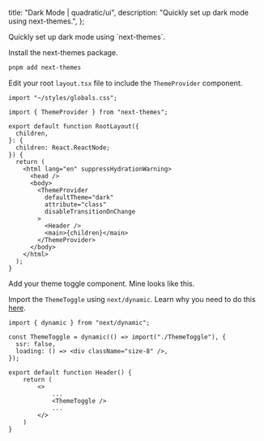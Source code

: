 
  title: "Dark Mode | quadratic/ui",
  description: "Quickly set up dark mode using next-themes.",
};

<Title>Dark Mode</Title>
<Description>Quickly set up dark mode using `next-themes`.</Description>

<Steps>

<StepTitle>Install the next-themes package.</StepTitle>
<StepContent>
```bash
pnpm add next-themes
```
</StepContent>

<StepTitle>Edit your root `layout.tsx` file to include the `ThemeProvider` component.</StepTitle>
<StepContent>
```tsx
import "~/styles/globals.css";

import { ThemeProvider } from "next-themes";

export default function RootLayout({
  children,
}: {
  children: React.ReactNode;
}) {
  return (
    <html lang="en" suppressHydrationWarning>
      <head />
      <body>
        <ThemeProvider
          defaultTheme="dark"
          attribute="class"
          disableTransitionOnChange
        >
          <Header />
          <main>{children}</main>
        </ThemeProvider>
      </body>
    </html>
  );
}
```
</StepContent>

<StepTitle>Add your theme toggle component. Mine looks like this.</StepTitle>
<StepContent>
<FileSource id="themeToggle" />
</StepContent>

<StepTitle>Import the `ThemeToggle` using `next/dynamic`. Learn why you need to do this [here](https://github.com/pacocoursey/next-themes?tab=readme-ov-file#usetheme).</StepTitle>
<StepContent>
```tsx
import { dynamic } from "next/dynamic";

const ThemeToggle = dynamic(() => import("./ThemeToggle"), {
  ssr: false,
  loading: () => <div className="size-8" />,
});

export default function Header() {
    return (
        <>
            ...
            <ThemeToggle />
            ...
        </>
    )
}

```
</StepContent>

</Steps>

<Footer previousLabel="Create T3 App" previousHref="/docs/getting-started/create-t3-app" nextLabel="Customization" nextHref="/docs/getting-started/customization" />
